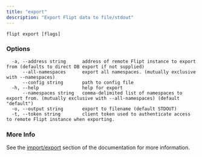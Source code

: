```yaml
---
title: "export"
description: "Export Flipt data to file/stdout"
---
```


```
flipt export [flags]
```

### Options

```
  -a, --address string      address of remote Flipt instance to export from (defaults to direct DB export if not supplied)
      --all-namespaces      export all namespaces. (mutually exclusive with --namespaces)
      --config string       path to config file
  -h, --help                help for export
      --namespaces string   comma-delimited list of namespaces to export from. (mutually exclusive with --all-namespaces) (default "default")
  -o, --output string       export to filename (default STDOUT)
  -t, --token string        client token used to authenticate access to remote Flipt instance when exporting.
```

### More Info

See the [import/export](/operations/import-export) section of the documentation for more information.
